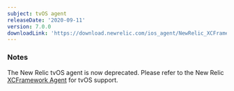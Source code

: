 ```yaml
---
subject: tvOS agent
releaseDate: '2020-09-11'
version: 7.0.0
downloadLink: 'https://download.newrelic.com/ios_agent/NewRelic_XCFramework_Agent_7.0.0.zip'
---
```


### Notes

The New Relic tvOS agent is now deprecated. Please refer to the New Relic [XCFramework Agent](https://docs.newrelic.com/docs/release-notes/mobile-release-notes/xcframework-release-notes/xcframework-agent-700) for tvOS support.
